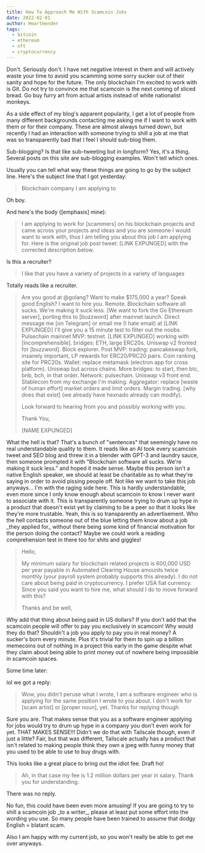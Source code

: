 ```yaml
---
title: How To Approach Me With Scamcoin Jobs
date: 2022-02-01
author: Heartmender
tags:
  - bitcoin
  - ethereum
  - nft
  - cryptocurrency
---
```


<XeblogConv name="Cadey" mood="coffee">
  Don't. Seriously don't. I have net negative interest in them and will actively
  waste your time to avoid you scamming some sorry sucker out of their sanity
  and hope for the future. The only blockchain I'm excited to work with is Git.
  Do not try to convince me that scamcoin is the next coming of sliced bread. Go
  buy furry art from actual artists instead of white nationalist monkeys.
</XeblogConv>

As a side effect of my blog's apparent popularity, I get a lot of people from
many different backgrounds contacting me asking me if I want to work with them
or for their company. These are almost always turned down, but recently I had an
interaction with someone trying to shill a job at me that was so transparently
bad that I feel I should sub-blog them.

<XeblogConv name="Mara" mood="hmm">
  Sub-blogging? Is that like sub-tweeting but in longform?
</XeblogConv>

<XeblogConv name="Cadey" mood="coffee">
  Yes, it's a thing. Several posts on this site are sub-blogging examples. Won't
  tell which ones.
</XeblogConv>

Usually you can tell what way these things are going to go by the subject line.
Here's the subject line that I got yesterday:

> Blockchain company I am applying to

<XeblogConv name="Cadey" mood="coffee">
  Oh boy.
</XeblogConv>

And here's the body ([emphasis] mine):

> I am applying to work for [scammers] on his blockchain projects and came
> across your projects and ideas and you are someone I would want to work with,
> thus I am telling you about this job I am applying for. Here is the original
> job post tweet: [LINK EXPUNGED] with the corrected description below.

<XeblogConv name="Numa" mood="delet">
  Is this a recruiter?
</XeblogConv>

> I like that you have a variety of projects in a variety of languages

<XeblogConv name="Numa" mood="delet">
  Totally reads like a recruiter.
</XeblogConv>

> Are you good at @golang? Want to make $175,000 a year? Speak good English? I
> want to hire you. Remote. Blockchain software all sucks. We're making it suck
> less. [We want to fork the Go Ethereum server], porting this to [buzzword]
> after mainnet launch. Direct message me [on Telegram] or email me (I hate
> email) at [LINK EXPUNGED] I'll give you a 15 minute test to filter out the
> noobs. Pulsechain mainnet MVP: testnet. [LINK EXPUNGED] working with
> [incomprehensible]. bridges: ETH, large ERC20s. Uniswap v2 fronted for
> [buzzword]. Block explorer. Post MVP: trading: pancakeswap fork, insanely
> important, LP rewards for ERC20/PRC20 pairs. Coin ranking site for PRC20s.
> Wallet: replace metamask (electron app for cross platform). Uniswap but across
> chains. More bridges: to start, then btc, bnb, bch, in that order. Network:
> pulsechain. Uniswap v3 front end. Stablecoin from my exchange I'm making.
> Aggregator: replace [waste of human effort] market orders and limit orders.
> Margin trading. [why does that exist] (we already have hexnado already can
> modify).
>
> Look forward to hearing from you and possibly working with you.
>
> Thank You,
>
> [NAME EXPUNGED]

<XeblogConv name="Numa" mood="delet">
  What the hell is that? That's a bunch of "sentences" that seemingly have no
  real understandable quality to them. It reads like an AI took every scamcoin
  tweet and SEO blog and threw it in a blender with GPT-3 and laundry sauce,
  then someone prompted it with "Blockchain software all sucks. We're making it
  suck less." and hoped it made sense.
</XeblogConv>

<XeblogConv name="Mara" mood="happy">
  Maybe this person isn't a native English speaker, we should at least be
  charitable as to what they're saying in order to avoid pissing people off. Not
  like we want to take this job anyways...
</XeblogConv>

<XeblogConv name="Cadey" mood="coffee">
  I'm with the raging side here. This is hardly understandable, even more since
  I only know enough about scamcoin to know I never want to associate with it.
  This is transparently someone trying to drum up hype in a product that doesn't
  exist yet by claiming to be a peer so that it looks like they're more
  trustable.
</XeblogConv>

<XeblogConv name="Numa" mood="delet">
  Yeah, this is so transparently an advertisement. Who the hell contacts someone
  out of the blue letting them know about a job _they applied for_ without there
  being some kind of financial motivation for the person doing the contact?
  Maybe we could work a reading comprehension test in there too for shits and
  giggles!
</XeblogConv>

> Hello,
>
> My minimum salary for blockchain related projects is 600,000 USD per
> year payable in Automated Clearing House amounts twice monthly (your
> payroll system probably supports this already). I do not care about
> being paid in cryptocurrency. I prefer USA fiat currency. Since you
> said you want to hire me, what should I do to move forward with this?
>
> Thanks and be well,

<XeblogConv name="Mara" mood="hmm">
  Why add that thing about being paid in US dollars?
</XeblogConv>

<XeblogConv name="Numa" mood="delet">
  If you don't add that the scamcoin people will offer to pay you exclusively in
  scamcoin!
</XeblogConv>

<XeblogConv name="Mara" mood="wat">
  Why would they do that? Shouldn't a job you apply to pay you in real money?
</XeblogConv>

<XeblogConv name="Numa" mood="delet">
  A sucker's born every minute. Plus it's trivial for them to spin up a billion
  memecoins out of nothing in a project this early in the game despite what they
  claim about being able to print money out of nowhere being impossible in
  scamcoin spaces.
</XeblogConv>

Some time later:

<XeblogConv name="Numa" mood="delet">
  lol we got a reply:
</XeblogConv>

> Wow, you didn't peruse what I wrote, I am a software engineer who is applying
> for the same position I wrote to you about. I don't work for [scam artist] or
> [proper noun], yet. Thanks for replying though

<XeblogConv name="Numa" mood="delet">
  Sure you are. That makes sense that you as a software engineer applying for
  jobs would try to drum up hype in a company you don't even work for yet. THAT
  MAKES SENSE!!!
</XeblogConv>

<XeblogConv name="Mara" mood="hmm">
  Didn't we do that with Tailscale though, even if just a little?
</XeblogConv>

<XeblogConv name="Cadey" mood="coffee">
Fair, but that was different, Tailscale actually has a product that isn't
related to making people think they own a jpeg with funny money that you used to
be able to use to buy drugs with.

This looks like a great place to bring out the idiot fee. Draft ho!

</XeblogConv>

> Ah, in that case my fee is 1.2 million dollars per year in salary.
> Thank you for understanding.

There was no reply.

<XeblogConv name="Numa" mood="delet">
  No fun, this could have been even more amusing!
</XeblogConv>

<XeblogConv name="Cadey" mood="coffee">
If you are going to try to shill a scamcoin job _to a writer_, please at least
put some effort into the wording you use. So many people have been trained to
assume that dodgy English = blatant scam.

Also I am happy with my current job, so you won't really be able to get me over anyways.

</XeblogConv>
